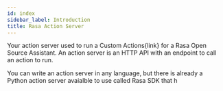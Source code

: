 ```yaml
---
id: index
sidebar_label: Introduction
title: Rasa Action Server
---
```


Your action server used to run a Custom Actions{link} for a Rasa Open Source Assistant.
An action server is an HTTP API with an endpoint to call an action to run.

You can write an action server in any language, but there is already a Python action server
avaialble to use called Rasa SDK that h
